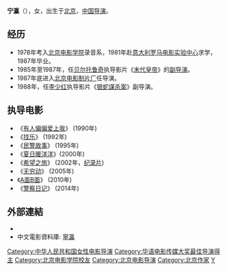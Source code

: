 '''宁瀛'''（{{bd|1959年|10月|catIdx=N}}），女，出生于[[北京|北京]]，[[中国|中国]][[导演|导演]]。

==经历==

*1978年考入[[北京电影学院|北京电影学院]]录音系，1981年赴[[意大利|意大利]][[罗马电影实验中心|罗马电影实验中心]]求学，1987年毕业。
*1985年至1987年，任[[贝尔托鲁奇|贝尔托鲁奇]]执导影片《[[末代皇帝_(电影)|末代皇帝]]》的[[副导演|副导演]]。
*1987年底进入[[北京电影制片厂|北京电影制片厂]]任导演。
*1988年，任[[李少红|李少红]]执导影片《[[银蛇谋杀案|银蛇谋杀案]]》副导演。

==执导电影==

*《[[有人偏偏爱上我|有人偏偏爱上我]]》 (1990年)
*《[[找乐|找乐]]》 (1992年)
*《[[民警故事|民警故事]]》 (1995年)
*《[[夏日暖洋洋|夏日暖洋洋]]》(2000年)
*《[[希望之旅|希望之旅]]》 (2002年，[[纪录片|纪录片]])
*《[[无穷动|无穷动]]》 (2005年)
*《[[A面B面|A面B面]]》 (2010年)
*《[[警察日记|警察日记]]》 (2014年)

== 外部連結 ==
* {{imdb|nm0948075}}
* 中文電影資料庫: [http://www.dianying.com/ft/person.php?personid=NingYing 寧瀛]{{Wayback|url=http://www.dianying.com/ft/person.php?personid=NingYing |date=20070930165522 }}

{{华语电影传媒大奖最佳导演|第2屆}}
{{北京电影学院78级}}
{{宁瀛}}

{{Authority control}}
{{DEFAULTSORT:Ning宁}}
[[Category:中华人民共和国女性电影导演|Category:中华人民共和国女性电影导演]]
[[Category:华语电影传媒大奖最佳导演得主|Category:华语电影传媒大奖最佳导演得主]]
[[Category:北京电影学院校友|Category:北京电影学院校友]]
[[Category:北京电影导演|Category:北京电影导演]]
[[Category:北京作家|Category:北京作家]]
[[Category:宁姓|Y]]